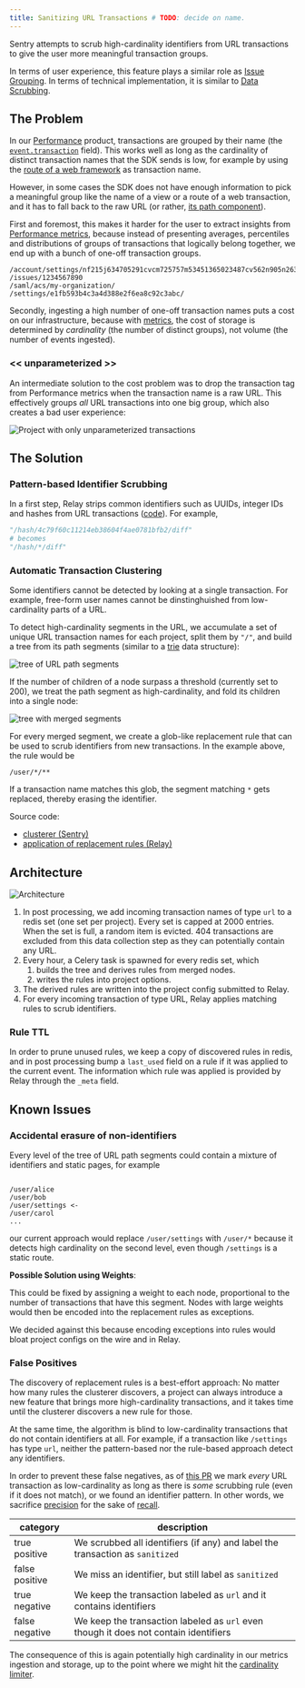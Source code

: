 ```yaml
---
title: Sanitizing URL Transactions # TODO: decide on name.
---
```


Sentry attempts to scrub high-cardinality identifiers from URL transactions
to give the user more meaningful transaction groups.

In terms of user experience, this feature plays a similar role as [Issue Grouping](/grouping/).
In terms of technical implementation, it is similar to [Data Scrubbing](/pii/).

## The Problem

In our [Performance](https://docs.sentry.io/product/performance/) product, transactions are grouped by their name
(the [`event.transaction`](/sdk/event-payloads/#optional-attributes) field).
This works well as long as the cardinality of distinct transaction names that the SDK sends is low, for example
by using the [route of a web framework](https://docs.sentry.io/platforms/javascript/guides/react/configuration/integrations/react-router/) as transaction name.

However, in some cases the SDK does not have enough information to pick a meaningful group
like the name of a view or a route of a web transaction,
and it has to fall back to the raw URL (or rather,
[its path component](https://en.wikipedia.org/wiki/Uniform_Resource_Identifier#Syntax)).

First and foremost, this makes it harder for the user to extract insights from [Performance
metrics](https://docs.sentry.io/product/performance/metrics/), because instead of presenting averages, percentiles and distributions of groups of transactions that logically
belong together, we end up with a bunch of one-off transaction groups.

```
/account/settings/nf215j634705291cvcm725757m53451365023487cv562n905n2634590xn26340/
/issues/1234567890
/saml/acs/my-organization/
/settings/e1fb593b4c3a4d388e2f6ea8c92c3abc/
```

Secondly, ingesting a high number of one-off transaction names puts a cost on our infrastructure,
because with [metrics](https://getsentry.github.io/relay/relay_metrics/index.html), the cost of storage is determined by _cardinality_ (the number of distinct groups), not volume (the number of events ingested).

### << unparameterized >>

An intermediate solution to the cost problem was to drop the transaction tag from Performance metrics
when the transaction name is a raw URL. This effectively groups _all_ URL transactions into one big group,
which also creates a bad user experience:

![Project with only unparameterized transactions](./unparameterized.png)

## The Solution

### Pattern-based Identifier Scrubbing

In a first step, Relay strips common identifiers such as UUIDs, integer IDs and hashes
from URL transactions ([code](https://github.com/getsentry/relay/blob/e543401086c556b769b67ccb96fbfaca411696c8/relay-general/src/store/transactions/processor.rs#L273-L277)).
For example,

```python
"/hash/4c79f60c11214eb38604f4ae0781bfb2/diff"
# becomes
"/hash/*/diff"
```

### Automatic Transaction Clustering

Some identifiers cannot be detected by looking at a single transaction. For example,
free-form user names cannot be dinstinghuished from low-cardinality parts of a URL.

To detect high-cardinality segments in the URL, we accumulate a set of unique URL transaction names for each project, split them by `"/"`, and build a tree from its path segments (similar to a [trie](https://en.wikipedia.org/wiki/Trie) data structure):

![tree of URL path segments](./tree.png)

If the number of children of a node surpass a threshold (currently set to 200), we treat the path segment as high-cardinality, and fold its children into a single node:

![tree with merged segments](./merged.png)

For every merged segment, we create a glob-like replacement rule that can be used to scrub identifiers from new transactions. In the example above, the rule would be

```
/user/*/**
```

If a transaction name matches this glob, the segment matching `*` gets replaced, thereby erasing the identifier.

Source code:

- [clusterer (Sentry)](https://github.com/getsentry/sentry/blob/9af20330c84b971882be9837d4e43e148af5a126/src/sentry/ingest/transaction_clusterer/tree.py)
- [application of replacement rules (Relay)](https://github.com/getsentry/relay/blob/e543401086c556b769b67ccb96fbfaca411696c8/relay-general/src/store/transactions/processor.rs#L37-L46)

## Architecture

![Architecture](./transaction-clustering-arch.png)

1. In post processing, we add incoming transaction names of type `url` to a redis set (one set per project).
   Every set is capped at 2000 entries. When the set is full, a random item is evicted.
   404 transactions are excluded from this data collection step as they can potentially contain any URL.
1. Every hour, a Celery task is spawned for every redis set, which
   1. builds the tree and derives rules from merged nodes.
   1. writes the rules into project options.
1. The derived rules are written into the project config submitted to Relay.
1. For every incoming transaction of type URL, Relay applies matching rules to scrub identifiers.

### Rule TTL

In order to prune unused rules, we keep a copy of discovered rules in redis, and in post processing
bump a `last_used` field on a rule if it was applied to the current event.
The information which rule was applied is provided by Relay through the `_meta` field.

## Known Issues

### Accidental erasure of non-identifiers

Every level of the tree of URL path segments could contain a mixture of identifiers and static pages, for example

```

/user/alice
/user/bob
/user/settings <-
/user/carol
...

```

our current approach would replace `/user/settings` with `/user/*` because it detects high cardinality on the second level, even though `/settings` is a static route.

**Possible Solution using Weights**:

This could be fixed by assigning a weight to each node, proportional to the number of transactions that have this segment.
Nodes with large weights would then be encoded into the replacement rules as exceptions.

We decided against this because encoding exceptions into rules would bloat project configs on the wire and in Relay.

### False Positives

The discovery of replacement rules is a best-effort approach: No matter how many rules the clusterer discovers, a project can always
introduce a new feature that brings more high-cardinality transactions, and it takes time until the clusterer discovers a new rule for those.

At the same time, the algorithm is blind to low-cardinality transactions that do not contain identifiers at all. For example, if a transaction
like `/settings` has type `url`, neither the pattern-based nor the rule-based approach detect any identifiers.

In order to prevent these false negatives, as of [this PR](https://github.com/getsentry/relay/pull/1960) we mark _every_ URL transaction as low-cardinality as long as there
is _some_ scrubbing rule (even if it does not match), or we found an identifier pattern. In other words, we sacrifice [precision](https://en.wikipedia.org/wiki/Precision_and_recall) for the sake of [recall](https://en.wikipedia.org/wiki/Precision_and_recall).

| category       | description                                                                          |
| -------------- | ------------------------------------------------------------------------------------ |
| true positive  | We scrubbed all identifiers (if any) and label the transaction as `sanitized`        |
| false positive | We miss an identifier, but still label as `sanitized`                                |
| true negative  | We keep the transaction labeled as `url` and it contains identifiers                 |
| false negative | We keep the transaction labeled as `url` even though it does not contain identifiers |

The consequence of this is again potentially high cardinality in our metrics ingestion and storage, up to the point where we might hit the [cardinality limiter](https://github.com/getsentry/sentry/blob/9af20330c84b971882be9837d4e43e148af5a126/src/sentry/ratelimits/cardinality.py#L93-L95).

